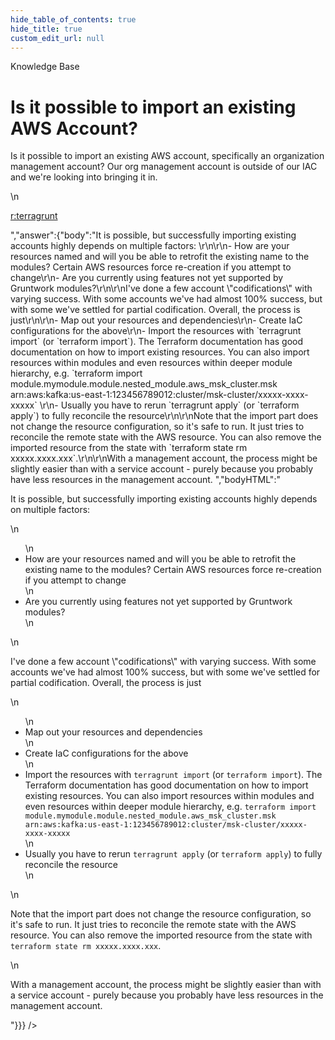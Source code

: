 ```yaml
---
hide_table_of_contents: true
hide_title: true
custom_edit_url: null
---
```



<CenterLayout>
<span className="searchCategory">Knowledge Base</span>
<h1>Is it possible to import an existing AWS Account?</h1>
<GitHub discussion={{"id":"D_kwDOF8slf84APNE6","number":332,"author":{"login":"umm0n"},"title":"Is it possible to import an existing AWS Account?","body":"Is it possible to import an existing AWS account, specifically an organization management account? Our org management account is outside of our IAC and we're looking into bringing it in.\r\n\r\n[r:terragrunt](https://github.com/gruntwork-io/terragrunt)","bodyHTML":"<p dir=\"auto\">Is it possible to import an existing AWS account, specifically an organization management account? Our org management account is outside of our IAC and we're looking into bringing it in.</p>\n<p dir=\"auto\"><a href=\"https://github.com/gruntwork-io/terragrunt\">r:terragrunt</a></p>","answer":{"body":"It is possible, but successfully importing existing accounts highly depends on multiple factors: \r\n\r\n- How are your resources named and will you be able to retrofit the existing name to the modules? Certain AWS resources force re-creation if you attempt to change\r\n- Are you currently using features not yet supported by Gruntwork modules?\r\n\r\nI've done a few account \"codifications\" with varying success. With some accounts we've had almost 100% success, but with some we've settled for partial codification. Overall, the process is just\r\n\r\n- Map out your resources and dependencies\r\n- Create IaC configurations for the above\r\n- Import the resources with `terragrunt import` (or `terraform import`). The Terraform documentation has good documentation on how to import existing resources. You can also import resources within modules and even resources within deeper module hierarchy, e.g. `terraform import module.mymodule.module.nested_module.aws_msk_cluster.msk arn:aws:kafka:us-east-1:123456789012:cluster/msk-cluster/xxxxx-xxxx-xxxxx` \r\n- Usually you have to rerun `terragrunt apply` (or `terraform apply`) to fully reconcile the resource\r\n\r\nNote that the import part does not change the resource configuration, so it's safe to run. It just tries to reconcile the remote state with the AWS resource. You can also remove the imported resource from the state with `terraform state rm xxxxx.xxxx.xxx`.\r\n\r\nWith a management account, the process might be slightly easier than with a service account - purely because you probably have less resources in the management account. ","bodyHTML":"<p dir=\"auto\">It is possible, but successfully importing existing accounts highly depends on multiple factors:</p>\n<ul dir=\"auto\">\n<li>How are your resources named and will you be able to retrofit the existing name to the modules? Certain AWS resources force re-creation if you attempt to change</li>\n<li>Are you currently using features not yet supported by Gruntwork modules?</li>\n</ul>\n<p dir=\"auto\">I've done a few account \"codifications\" with varying success. With some accounts we've had almost 100% success, but with some we've settled for partial codification. Overall, the process is just</p>\n<ul dir=\"auto\">\n<li>Map out your resources and dependencies</li>\n<li>Create IaC configurations for the above</li>\n<li>Import the resources with <code class=\"notranslate\">terragrunt import</code> (or <code class=\"notranslate\">terraform import</code>). The Terraform documentation has good documentation on how to import existing resources. You can also import resources within modules and even resources within deeper module hierarchy, e.g. <code class=\"notranslate\">terraform import module.mymodule.module.nested_module.aws_msk_cluster.msk arn:aws:kafka:us-east-1:123456789012:cluster/msk-cluster/xxxxx-xxxx-xxxxx</code></li>\n<li>Usually you have to rerun <code class=\"notranslate\">terragrunt apply</code> (or <code class=\"notranslate\">terraform apply</code>) to fully reconcile the resource</li>\n</ul>\n<p dir=\"auto\">Note that the import part does not change the resource configuration, so it's safe to run. It just tries to reconcile the remote state with the AWS resource. You can also remove the imported resource from the state with <code class=\"notranslate\">terraform state rm xxxxx.xxxx.xxx</code>.</p>\n<p dir=\"auto\">With a management account, the process might be slightly easier than with a service account - purely because you probably have less resources in the management account.</p>"}}} />

</CenterLayout>
  

<!-- ##DOCS-SOURCER-START
{
  "sourcePlugin": "github-discussions",
  "hash": "38c452174392bafef23043ccfab12bc5"
}
##DOCS-SOURCER-END -->
